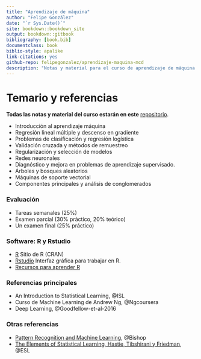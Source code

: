 ```yaml
--- 
title: "Aprendizaje de máquina"
author: "Felipe González"
date: "`r Sys.Date()`"
site: bookdown::bookdown_site
output: bookdown::gitbook
bibliography: [book.bib]
documentclass: book
biblio-style: apalike
link-citations: yes
github-repo: felipegonzalez/aprendizaje-maquina-mcd
description: "Notas y material para el curso de aprendizaje de máquina (ITAM)"
---
```



# Temario y referencias {-}

**Todas las notas y material del curso estarán en este** [repositorio](https://github.com/felipegonzalez/aprendizaje-maquina-mcd).

- Introducción al aprendizaje máquina
- Regresión lineal múltiple y descenso en gradiente
- Problemas de clasificación y regresión logística
- Validación cruzada y métodos de remuestreo
- Regularización y selección de modelos
- Redes neuronales
- Diagnóstico y mejora en problemas de aprendizaje supervisado.
- Árboles y bosques aleatorios
- Máquinas de soporte vectorial
- Componentes principales y análisis de conglomerados


### Evaluación {-}

- Tareas semanales (25%)
- Examen parcial (30% práctico, 20% teórico)
- Un examen final (25% práctico)

### Software: R y Rstudio {-}

- [R](https://cran.r-project.org) Sitio de R (CRAN)
- [Rstudio](https://www.rstudio.com/products/RStudio/) Interfaz gráfica para trabajar en R.
- [Recursos para aprender R](https://www.rstudio.com/online-learning/#R)


### Referencias principales {-}

- An Introduction to Statistical Learning, @ISL 
- Curso de Machine Learning de Andrew Ng, @Ngcoursera
- Deep Learning, @Goodfellow-et-al-2016

### Otras referencias {-}

- [Pattern Recognition and Machine Learning](http://www.springer.com/us/book/9780387310732), @Bishop
- [The Elements of Statistical Learning, Hastie, Tibshirani y Friedman](https://web.stanford.edu/~hastie/ElemStatLearn/), @ESL



